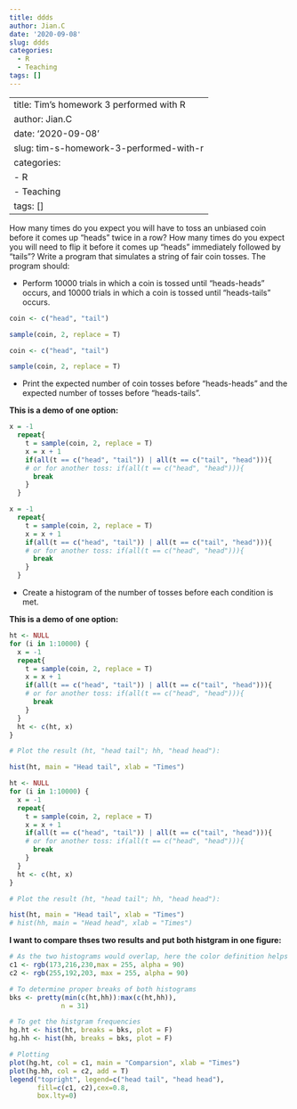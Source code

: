 ```yaml
---
title: ddds
author: Jian.C
date: '2020-09-08'
slug: ddds
categories:
  - R
  - Teaching
tags: []
---
```

---
title: Tim's homework 3 performed with R
author: Jian.C
date: '2020-09-08'
slug: tim-s-homework-3-performed-with-r
categories:
  - R
  - Teaching
tags: []
---
How many times do you expect you will have to toss an unbiased coin before it comes up "heads" twice in a row? How many times do you expect you will need to flip it before it comes up "heads" immediately followed by "tails"? Write a program that simulates a string of fair coin tosses. The program should:

* Perform 10000 trials in which a coin is tossed until "heads-heads" occurs, and 10000 trials in which a coin is tossed until "heads-tails" occurs.

```r
coin <- c("head", "tail")

sample(coin, 2, replace = T)
```


```r
coin <- c("head", "tail")

sample(coin, 2, replace = T)
```
* Print the expected number of coin tosses before "heads-heads" and the expected number of tosses before "heads-tails".

__This is a demo of one option:__

```r
x = -1
  repeat{
    t = sample(coin, 2, replace = T)
    x = x + 1
    if(all(t == c("head", "tail")) | all(t == c("tail", "head"))){ 
    # or for another toss: if(all(t == c("head", "head"))){
      break
    }
  }
```


```r
x = -1
  repeat{
    t = sample(coin, 2, replace = T)
    x = x + 1
    if(all(t == c("head", "tail")) | all(t == c("tail", "head"))){ 
    # or for another toss: if(all(t == c("head", "head"))){
      break
    }
  }
```
* Create a histogram of the number of tosses before each condition is met.

__This is a demo of one option:__

```r
ht <- NULL
for (i in 1:10000) {
  x = -1
  repeat{
    t = sample(coin, 2, replace = T)
    x = x + 1
    if(all(t == c("head", "tail")) | all(t == c("tail", "head"))){ 
    # or for another toss: if(all(t == c("head", "head"))){
      break
    }
  }
  ht <- c(ht, x)
}

# Plot the result (ht, "head tail"; hh, "head head"): 

hist(ht, main = "Head tail", xlab = "Times")
```


```r
ht <- NULL
for (i in 1:10000) {
  x = -1
  repeat{
    t = sample(coin, 2, replace = T)
    x = x + 1
    if(all(t == c("head", "tail")) | all(t == c("tail", "head"))){ 
    # or for another toss: if(all(t == c("head", "head"))){
      break
    }
  }
  ht <- c(ht, x)
}

# Plot the result (ht, "head tail"; hh, "head head"): 

hist(ht, main = "Head tail", xlab = "Times")
# hist(hh, main = "Head head", xlab = "Times")
```


__I want to compare thses two results and put both histgram in one figure:__

```r
# As the two histograms would overlap, here the color definition helps create two transparent colors
c1 <- rgb(173,216,230,max = 255, alpha = 90)
c2 <- rgb(255,192,203, max = 255, alpha = 90)

# To determine proper breaks of both histograms
bks <- pretty(min(c(ht,hh)):max(c(ht,hh)), 
             n = 31)

# To get the histgram frequencies
hg.ht <- hist(ht, breaks = bks, plot = F)
hg.hh <- hist(hh, breaks = bks, plot = F)

# Plotting
plot(hg.ht, col = c1, main = "Comparsion", xlab = "Times")
plot(hg.hh, col = c2, add = T)
legend("topright", legend=c("head tail", "head head"),
       fill=c(c1, c2),cex=0.8,
       box.lty=0)
```
